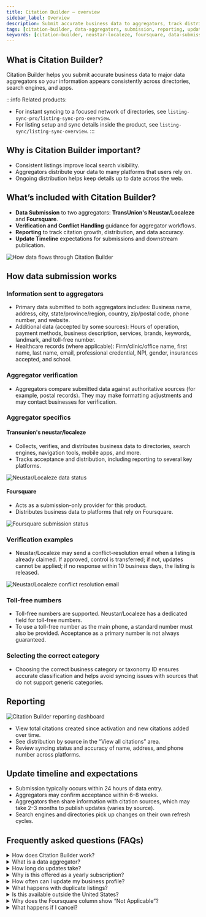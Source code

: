 ```yaml
---
title: Citation Builder – overview
sidebar_label: Overview
description: Submit accurate business data to aggregators, track distribution, view reporting, and understand update timelines.
tags: [citation-builder, data-aggregators, submission, reporting, update-timeline, faqs]
keywords: [citation-builder, neustar-localeze, foursquare, data-submission, verification, toll-free, timeline, reporting]
---
```


## What is Citation Builder?

Citation Builder helps you submit accurate business data to major data aggregators so your information appears consistently across directories, search engines, and apps.

:::info
Related products:
- For instant syncing to a focused network of directories, see `listing-sync-pro/listing-sync-pro-overview`.
- For listing setup and sync details inside the product, see `listing-sync/listing-sync-overview`.
:::

## Why is Citation Builder important?

- Consistent listings improve local search visibility.
- Aggregators distribute your data to many platforms that users rely on.
- Ongoing distribution helps keep details up to date across the web.

## What’s included with Citation Builder?

- **Data Submission** to two aggregators: **TransUnion's Neustar/Localeze** and **Foursquare**.
- **Verification and Conflict Handling** guidance for aggregator workflows.
- **Reporting** to track citation growth, distribution, and data accuracy.
- **Update Timeline** expectations for submissions and downstream publication.

![How data flows through Citation Builder](./img/citation-builder-diagram.png)

## How data submission works

### Information sent to aggregators
- Primary data submitted to both aggregators includes: Business name, address, city, state/province/region, country, zip/postal code, phone number, and website.
- Additional data (accepted by some sources): Hours of operation, payment methods, business description, services, brands, keywords, landmark, and toll-free number.
- Healthcare records (where applicable): Firm/clinic/office name, first name, last name, email, professional credential, NPI, gender, insurances accepted, and school.

### Aggregator verification
- Aggregators compare submitted data against authoritative sources (for example, postal records). They may make formatting adjustments and may contact businesses for verification.

### Aggregator specifics
#### Transunion's neustar/localeze
- Collects, verifies, and distributes business data to directories, search engines, navigation tools, mobile apps, and more.
- Tracks acceptance and distribution, including reporting to several key platforms.

![Neustar/Localeze data status](./img/neustar-localeze-data-aggregator.jpg)

#### Foursquare
- Acts as a submission-only provider for this product.
- Distributes business data to platforms that rely on Foursquare.

![Foursquare submission status](./img/foursquare-data-aggregator.jpg)

### Verification examples
- Neustar/Localeze may send a conflict-resolution email when a listing is already claimed. If approved, control is transferred; if not, updates cannot be applied; if no response within 10 business days, the listing is released.

![Neustar/Localeze conflict resolution email](./img/neustar-localeze-conflict-resolution.jpg)

### Toll-free numbers
- Toll-free numbers are supported. Neustar/Localeze has a dedicated field for toll-free numbers.
- To use a toll-free number as the main phone, a standard number must also be provided. Acceptance as a primary number is not always guaranteed.

### Selecting the correct category
- Choosing the correct business category or taxonomy ID ensures accurate classification and helps avoid syncing issues with sources that do not support generic categories.

## Reporting

![Citation Builder reporting dashboard](./img/citation-builder-reporting.png)

- View total citations created since activation and new citations added over time.
- See distribution by source in the “View all citations” area.
- Review syncing status and accuracy of name, address, and phone number across platforms.

## Update timeline and expectations

- Submission typically occurs within 24 hours of data entry.
- Aggregators may confirm acceptance within 6–8 weeks.
- Aggregators then share information with citation sources, which may take 2–3 months to publish updates (varies by source).
- Search engines and directories pick up changes on their own refresh cycles.

## Frequently asked questions (FAQs)

<details>
<summary>How does Citation Builder work?</summary>

It submits business information to data aggregators (TransUnion's Neustar/Localeze and Foursquare). These aggregators distribute data to directories, search engines, navigation systems, voice assistants, and mobile apps.
</details>

<details>
<summary>What is a data aggregator?</summary>

An organization that collects, verifies, and distributes business data to many platforms to keep listings accurate and consistent.
</details>

<details>
<summary>How long do updates take?</summary>

Submission occurs within about 24 hours; aggregator acceptance can take 6–8 weeks; downstream sources may publish in 2–3 months; pickup by search engines varies by their refresh cycles.
</details>

<details>
<summary>Why is this offered as a yearly subscription?</summary>

Data distribution is ongoing. Maintaining an active subscription helps keep information current and consistent as sources refresh at different intervals.
</details>

<details>
<summary>How often can I update my business profile?</summary>

You can update business details at any time. Changes are submitted to aggregators after they are saved.
</details>

<details>
<summary>What happens with duplicate listings?</summary>

The product does not delete duplicates directly. It ensures authoritative sources reference correct data so directories relying on aggregators adjust over time.
</details>

<details>
<summary>Is this available outside the United States?</summary>

Available only for US-based businesses.
</details>

<details>
<summary>Why does the Foursquare column show “Not Applicable”?</summary>

If the physical address is hidden (service area business), Foursquare requires a visible address and will exclude the submission.
</details>

<details>
<summary>What happens if I cancel?</summary>

Submissions to aggregators stop. Citations are no longer actively monitored, and third parties may override existing entries over time.
</details>
